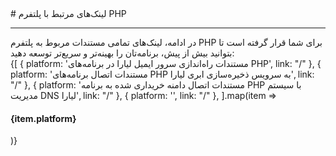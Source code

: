 
<Layout>
# لینک‌های مرتبط با پلتفرم PHP 
<hr className="mb-2" />
در ادامه، لینک‌های تمامی مستندات مربوط به پلتفرم PHP برای شما قرار گرفته است تا بتوانید بیش از پیش، برنامه‌تان را بهینه‌تر و سریع‌تر توسعه دهید:
<div className='h-2' />
<div className="grid grid-cols-1 gap-4">
            {[
    { platform: 'مستندات راه‌اندازی سرور ایمیل لیارا در برنامه‌های PHP', link: "/" },
    { platform: 'مستندات اتصال برنامه‌های PHP به سرویس ذخیره‌سازی ابری لیارا', link: "/" },
    { platform: 'مستندات اتصال دامنه خریداری شده به برنامه PHP با سیستم مدیریت DNS لیارا', link: "/" },
    { platform: '', link: "/" },
  ].map(item =>
    <Link href={item.link}>
    <Card className="flex cursor-pointer w-full items-center justify-between">
        <div className="flex items-center gap-3">
        <h4>
            {item.platform}
        </h4>
        </div>
        <GoArrowLeft className="ml-1" />
    </Card>
    </Link>
            )}
          </div>

</Layout>